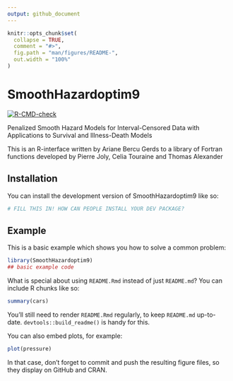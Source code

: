 ```yaml
---
output: github_document
---
```


<!-- README.md is generated from README.Rmd. Please edit that file -->

```r
knitr::opts_chunk$set(
  collapse = TRUE,
  comment = "#>",
  fig.path = "man/figures/README-",
  out.width = "100%"
)
```

# SmoothHazardoptim9

<!-- badges: start -->
[![R-CMD-check](https://github.com/arianebercu/penidm/actions/workflows/R-CMD-check.yaml/badge.svg)](https://github.com/arianebercu/penidm/actions/workflows/R-CMD-check.yaml)
<!-- badges: end -->

Penalized Smooth Hazard Models for Interval-Censored Data with Applications to Survival and Illness-Death Models 

This is an R-interface written by Ariane Bercu
Gerds to a library of Fortran functions developed by Pierre Joly, Celia Touraine and Thomas Alexander


## Installation

You can install the development version of SmoothHazardoptim9 like so:

``` r
# FILL THIS IN! HOW CAN PEOPLE INSTALL YOUR DEV PACKAGE?
```

## Example

This is a basic example which shows you how to solve a common problem:

```r
library(SmoothHazardoptim9)
## basic example code
```

What is special about using `README.Rmd` instead of just `README.md`? You can include R chunks like so:

```r
summary(cars)
```

You'll still need to render `README.Rmd` regularly, to keep `README.md` up-to-date. `devtools::build_readme()` is handy for this.

You can also embed plots, for example:

```r
plot(pressure)
```

In that case, don't forget to commit and push the resulting figure files, so they display on GitHub and CRAN.
